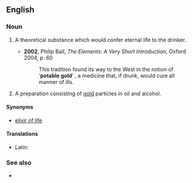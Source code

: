 ==English==

===Noun===
{{en-noun|-|head=[[potable]] [[gold]]}}

# {{label|en|historical}} A theoretical substance which would confer eternal life to the drinker.
#* '''2002''', Philip Ball, ''The Elements: A Very Short Introduction'', Oxford 2004, p. 60
#*: This tradition found its way to the West in the notion of ‘'''potable gold'''’ {{qualifier|aurum potabile}}, a medicine that, if drunk, would cure all manner of ills.
# {{label|en|historical}} A preparation consisting of [[gold]] particles in oil and alcohol.

====Synonyms====
* {{sense|drink conferring eternal life}} [[elixir of life]]

====Translations====
{{trans-top|theoretical substance}}
{{trans-mid}}
{{trans-bottom}}

{{trans-top|drink consisting of gold particles in oil and alcohol}}
{{trans-mid}}
{{trans-bottom}}

{{checktrans-top}}
* Latin: {{t|la|aurum potabile}}
{{trans-mid}}
{{trans-bottom}}

===See also===
* {{l|en|colloidal gold}}